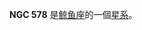 {{NGCInfoBox|NGCID=NGC 578|發現者=約翰·弗里德里希·威廉·赫歇爾|發現日期=1835年11月11日|其他編號=ESO 476-15,MCG -4-4-20,UGCA 18|曆元=J2000.0|赤經=1時30分28.9秒
|赤緯=-22°40'0"|星座=鲸鱼座|星體=星系|星等=10.8|表面亮度=13.5|藍等=11.5}}

'''NGC 578''' 是[[鲸鱼座|鲸鱼座]]的一個[[星系|星系]]。

{{NGCReference|578}}
{{Catalogs|NGC=578}}

{{Galaxy-stub}}